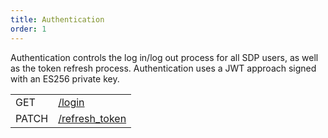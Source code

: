 ```yaml
---
title: Authentication
order: 1
---
```



Authentication controls the log in/log out process for all SDP users, as well as the token refresh process. Authentication uses a JWT approach signed with an ES256 private key.

<EndpointsTable title="Endpoints">

| | |
| --- | --------------------- |
| GET | [/login](../log-in.api.mdx) |
| PATCH | [/refresh_token](../refresh-token.api.mdx) |

</EndpointsTable>